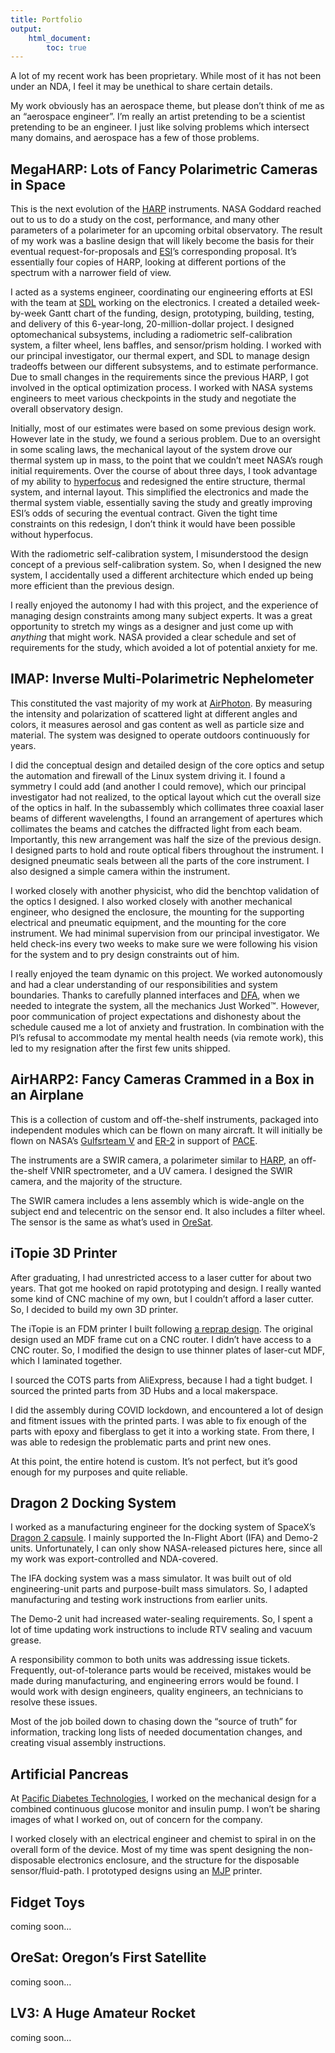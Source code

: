 ```yaml
---
title: Portfolio
output:
    html_document:
        toc: true
---
```


A lot of my recent work has been proprietary.
While most of it has not been under an NDA,
I feel it may be unethical to share certain details.

My work obviously has an aerospace theme, but please don't think of me as an "aerospace engineer".
I'm really an artist pretending to be a scientist pretending to be an engineer.
I just like solving problems which intersect many domains, and aerospace has a few of those problems.

## MegaHARP: Lots of Fancy Polarimetric Cameras in Space
This is the next evolution of the [HARP][HARP] instruments.
NASA Goddard reached out to us to do a study on the cost, performance,
and many other parameters of a polarimeter for an upcoming orbital observatory.
The result of my work was a basline design that will likely become the basis for their eventual request-for-proposals
and [ESI][ESI]'s corresponding proposal.
It's essentially four copies of HARP, looking at different portions of the spectrum with a narrower field of view.

I acted as a systems engineer, coordinating our engineering efforts at ESI with the team at [SDL](https://sdl.usu.edu/) working on the electronics.
I created a detailed week-by-week Gantt chart of the funding, design, prototyping, building, testing, and delivery of this 6-year-long, 20-million-dollar project.
I designed optomechanical subsystems, including a radiometric self-calibration system, a filter wheel, lens baffles, and sensor/prism holding.
I worked with our principal investigator, our thermal expert, 
and SDL to manage design tradeoffs between our different subsystems, and to estimate performance.
Due to small changes in the requirements since the previous HARP, I got involved in the optical optimization process. 
I worked with NASA systems engineers to meet various checkpoints in the study and negotiate the overall observatory design.

Initially, most of our estimates were based on some previous design work.
However late in the study, we found a serious problem.
Due to an oversight in some scaling laws, the mechanical layout of the system drove our thermal system up in mass,
to the point that we couldn't meet NASA's rough initial requirements.
Over the course of about three days, I took advantage of my ability to [hyperfocus](https://en.wikipedia.org/wiki/Hyperfocus) and redesigned the entire structure, thermal system, and internal layout.
This simplified the electronics and made the thermal system viable, essentially saving the study and greatly improving ESI's odds of securing the eventual contract.
Given the tight time constraints on this redesign, I don't think it would have been possible without hyperfocus.

With the radiometric self-calibration system, I misunderstood the design concept of a previous self-calibration system.
So, when I designed the new system, I accidentally used a different architecture which ended up being more efficient than the previous design.

I really enjoyed the autonomy I had with this project, and the experience of managing design constraints among many subject experts.
It was a great opportunity to stretch my wings as a designer and just come up with *anything* that might work.
NASA provided a clear schedule and set of requirements for the study, which avoided a lot of potential anxiety for me. 

## IMAP: Inverse Multi-Polarimetric Nephelometer
This constituted the vast majority of my work at [AirPhoton](https://www.airphoton.com/).
By measuring the intensity and polarization of scattered light at different angles and colors,
it measures aerosol and gas content as well as particle size and material.
The system was designed to operate outdoors continuously for years.

I did the conceptual design and detailed design of the core optics and setup the automation and firewall of the Linux system driving it.
I found a symmetry I could add (and another I could remove), which our principal investigator had not realized, to the optical layout which cut the overall size of the optics in half.
In the subassembly which collimates three coaxial laser beams of different wavelengths, I found an arrangement of apertures which collimates the beams and catches the diffracted light from each beam.
Importantly, this new arrangement was half the size of the previous design.
I designed parts to hold and route optical fibers throughout the instrument.
I designed pneumatic seals between all the parts of the core instrument.
I also designed a simple camera within the instrument.

I worked closely with another physicist, who did the benchtop validation of the optics I designed.
I also worked closely with another mechanical engineer, who designed the enclosure, 
the mounting for the supporting electrical and pneumatic equipment, and the mounting for the core instrument.
We had minimal supervision from our principal investigator.
We held check-ins every two weeks to make sure we were following his vision for the system and to pry design constraints out of him.

I really enjoyed the team dynamic on this project.
We worked autonomously and had a clear understanding of our responsibilities and system boundaries.
Thanks to carefully planned interfaces and [DFA](https://en.wikipedia.org/wiki/Design_for_assembly), when we needed to integrate the system, all the mechanics Just Worked™.
However, poor communication of project expectations and dishonesty about the schedule caused me a lot of anxiety and frustration.
In combination with the PI's refusal to accommodate my mental health needs (via remote work), 
this led to my resignation after the first few units shipped.

## AirHARP2: Fancy Cameras Crammed in a Box in an Airplane
This is a collection of custom and off-the-shelf instruments, packaged into independent modules which can be flown on many aircraft.
It will initially be flown on NASA's [Gulfsrteam V](https://airbornescience.nasa.gov/aircraft/Gulfstream_V_-_JSC) and [ER-2](https://www.nasa.gov/centers/armstrong/aircraft/ER-2/index.html) in support of [PACE](https://pace.gsfc.nasa.gov/).

The instruments are a SWIR camera, a polarimeter similar to [HARP][HARP], an off-the-shelf VNIR spectrometer, and a UV camera.
I designed the SWIR camera, and the majority of the structure.

The SWIR camera includes a lens assembly which is wide-angle on the subject end and telecentric on the sensor end.
It also includes a filter wheel.
The sensor is the same as what's used in [OreSat](https://www.oresat.org/).

## iTopie 3D Printer
After graduating, I had unrestricted access to a laser cutter for about two years.
That got me hooked on rapid prototyping and design.
I really wanted some kind of CNC machine of my own, but I couldn't afford a laser cutter.
So, I decided to build my own 3D printer.

The iTopie is an FDM printer I built following [a reprap design](https://reprap.org/wiki/ITopie).
The original design used an MDF frame cut on a CNC router.
I didn't have access to a CNC router. 
So, I modified the design to use thinner plates of laser-cut MDF, which I laminated together.

I sourced the COTS parts from AliExpress, because I had a tight budget.
I sourced the printed parts from 3D Hubs and a local makerspace. 

I did the assembly during COVID lockdown, and encountered a lot of design and fitment issues with the printed parts.
I was able to fix enough of the parts with epoxy and fiberglass to get it into a working state.
From there, I was able to redesign the problematic parts and print new ones.

At this point, the entire hotend is custom.
It's not perfect, but it's good enough for my purposes and quite reliable.

## Dragon 2 Docking System
I worked as a manufacturing engineer for the docking system of SpaceX's [Dragon 2 capsule](https://en.wikipedia.org/wiki/SpaceX_Dragon_2).
I mainly supported the In-Flight Abort (IFA) and Demo-2 units.
Unfortunately, I can only show NASA-released pictures here, since all my work was export-controlled and NDA-covered.

The IFA docking system was a mass simulator.
It was built out of old engineering-unit parts and purpose-built mass simulators.
So, I adapted manufacturing and testing work instructions from earlier units.

The Demo-2 unit had increased water-sealing requirements.
So, I spent a lot of time updating work instructions to include
RTV sealing and vacuum grease. 

A responsibility common to both units was addressing issue tickets.
Frequently, out-of-tolerance parts would be received, mistakes would be made during manufacturing,
and engineering errors would be found.
I would work with design engineers, quality engineers, an technicians to resolve these issues.

Most of the job boiled down to chasing down the "source of truth" for information,
tracking long lists of needed documentation changes,
and creating visual assembly instructions.

## Artificial Pancreas
At [Pacific Diabetes Technologies](https://www.pacificdt.com/), 
I worked on the mechanical design for a combined continuous glucose monitor and insulin pump.
I won't be sharing images of what I worked on, out of concern for the company.

I worked closely with an electrical engineer and chemist to spiral in on the overall form of the device.
Most of my time was spent designing the non-disposable electronics enclosure,
and the structure for the disposable sensor/fluid-path.
I prototyped designs using an [MJP](https://www.3dsystems.com/multi-jet-printing) printer.

## Fidget Toys
coming soon...

## OreSat: Oregon's First Satellite
coming soon...

## LV3: A Huge Amateur Rocket
coming soon...



[HARP]: https://esi.umbc.edu/harp2-project/
[ESI]: https://esi.umbc.edu/

